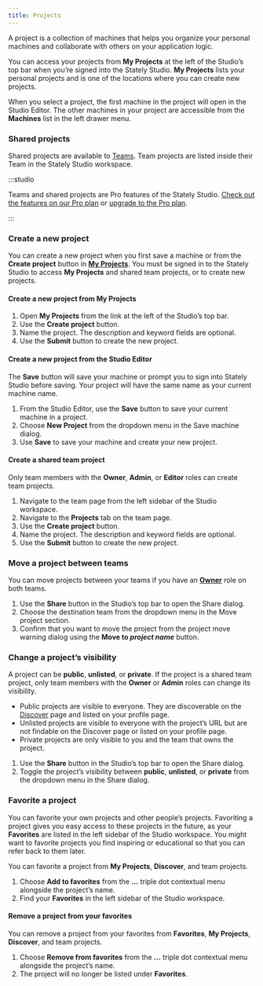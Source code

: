 ```yaml
---
title: Projects
---
```



A project is a collection of machines that helps you organize your personal machines and collaborate with others on your application logic.

<p>
<ThemedImage
  alt="Stately Studio My Projects page showing three pages of projects along with each project’s name, number of machines, and whether the project is public, private, or unlisted."
  sources={{
    light: useBaseUrl('/projects/my-projects.png'),
    dark: useBaseUrl('/projects/my-projects-dm.png'),
  }}
/>
</p>

You can access your projects from **My Projects** at the left of the Studio’s top bar when you’re signed into the Stately Studio. **My Projects** lists your personal projects and is one of the locations where you can create new projects.

When you select a project, the first machine in the project will open in the Studio Editor. The other machines in your project are accessible from the **Machines** list in the left drawer menu.

<p>
<ThemedImage
  alt="Stately Studio Editor showing the Machines list in the left drawer for the Stately Studio Tutorials project. The selected machine is called ‘Parent states.’"
  sources={{
    light: useBaseUrl('/projects/machines-list.png'),
    dark: useBaseUrl('/projects/machines-list-dm.png'),
  }}
/>
</p>

### Shared projects

Shared projects are available to [Teams](teams.mdx). Team projects are listed inside their Team in the Stately Studio workspace.

<p>
<ThemedImage
  alt="Stately Studio Projects page for the Voyager team, showing a list of four projects, one with public machines, two with private machines, and one with unlisted machines."
  sources={{
    light: useBaseUrl('/projects.png'),
    dark: useBaseUrl('/projects-dm.png'),
  }}
/>
</p>

:::studio

Teams and shared projects are Pro features of the Stately Studio. [Check out the features on our Pro plan](https://stately.ai/pricing) or [upgrade to the Pro plan](https://stately.ai/registry/billing).

:::

### Create a new project

You can create a new project when you first save a machine or from the **Create project** button in [**My Projects**](/#my-projects). You must be signed in to the Stately Studio to access **My Projects** and shared team projects, or to create new projects.

#### Create a new project from **My Projects**

1. Open **My Projects** from the link at the left of the Studio’s top bar.
2. Use the **Create project** button.
3. Name the project. The description and keyword fields are optional.
4. Use the **Submit** button to create the new project.

#### Create a new project from the Studio Editor

The **Save** button will save your machine or prompt you to sign into Stately Studio before saving. Your project will have the same name as your current machine name.

1. From the Studio Editor, use the **Save** button to save your current machine in a project.
2. Choose **New Project** from the dropdown menu in the Save machine dialog.
3. Use **Save** to save your machine and create your new project.

#### Create a shared team project

Only team members with the **Owner**, **Admin**, or **Editor** roles can create team projects.

1. Navigate to the team page from the left sidebar of the Studio workspace.
2. Navigate to the **Projects** tab on the team page.
3. Use the **Create project** button.
3. Name the project. The description and keyword fields are optional.
4. Use the **Submit** button to create the new project.

### Move a project between teams

You can move projects between your teams if you have an [**Owner**](teams.mdx#owner-role) role on both teams.

1. Use the **Share** button in the Studio’s top bar to open the Share dialog.
2. Choose the destination team from the dropdown menu in the Move project section.
3. Confirm that you want to move the project from the project move warning dialog using the **Move to *project name*** button.

<p>
<ThemedImage
  alt="Stately Studio Editor page showing the Share modal with the options for changing project visibility and moving projects to another team."
  sources={{
    light: useBaseUrl('/projects/move-projects.png'),
    dark: useBaseUrl('/projects/move-projects-dm.png'),
  }}
/>
</p>

<!-- TODO: ### How to move a machine between projects -->

### Change a project’s visibility

A project can be **public**, **unlisted**, or **private**. If the project is a shared team project, only team members with the **Owner** or **Admin** roles can change its visibility.

- Public projects are visible to everyone. They are discoverable on the [Discover](discover.mdx) page and listed on your profile page.
- Unlisted projects are visible to everyone with the project’s URL but are not findable on the Discover page or listed on your profile page.
- Private projects are only visible to you and the team that owns the project.

1. Use the **Share** button in the Studio’s top bar to open the Share dialog.
2. Toggle the project’s visibility between **public**, **unlisted**, or **private** from the dropdown menu in the Share dialog.

### Favorite a project

You can favorite your own projects and other people’s projects. Favoriting a project gives you easy access to these projects in the future, as your **Favorites** are listed in the left sidebar of the Studio workspace. You might want to favorite projects you find inspiring or educational so that you can refer back to them later.

You can favorite a project from **My Projects**, **Discover**, and team projects.

1. Choose **Add to favorites** from the **...** triple dot contextual menu alongside the project’s name.
2. Find your **Favorites** in the left sidebar of the Studio workspace.

#### Remove a project from your favorites

You can remove a project from your favorites from **Favorites**, **My Projects**, **Discover**, and team projects.

1. Choose **Remove from favorites** from the **...** triple dot contextual menu alongside the project’s name.
2. The project will no longer be listed under **Favorites**.